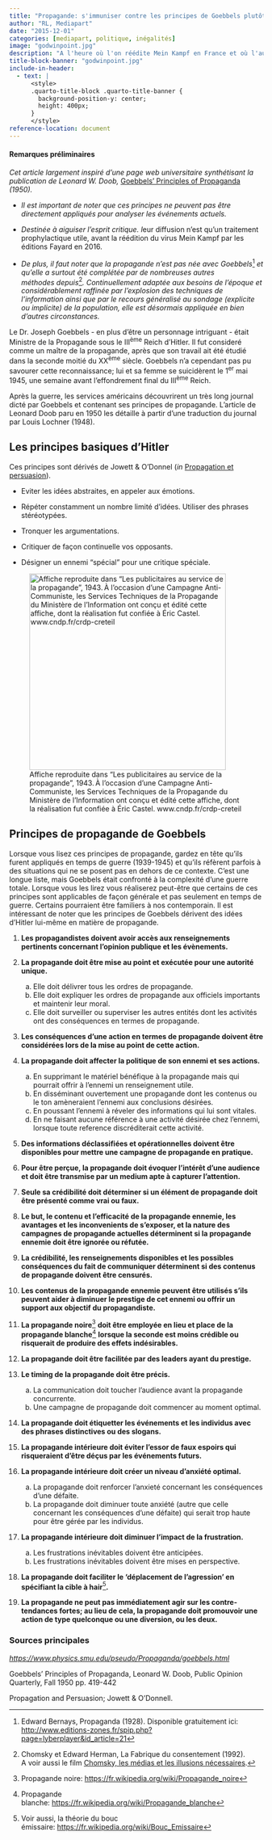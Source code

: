 ```yaml
---
title: "Propagande: s'immuniser contre les principes de Goebbels plutôt que fuir le point Godwin"
author: "RL, Mediapart"
date: "2015-12-01"
categories: [mediapart, politique, inégalités]
image: "godwinpoint.jpg"
description: "A l'heure où l'on réédite Mein Kampf en France et où l'autoprophétique choc des civilisations commence à tuer un peu partout dans le monde, il peut être utile de redécouvrir aussi ces principes de propande qui ont permis au discours nationaliste, guerrier et xénophobe de s'imposer au XXème siècle - jusqu'à rendre possible l'extermination systématique d'un ennemi préalablement désigné."
title-block-banner: "godwinpoint.jpg"
include-in-header:
  - text: |
      <style>
      .quarto-title-block .quarto-title-banner {
        background-position-y: center;
        height: 400px;
      }
      </style>
reference-location: document
---
```


#### Remarques préliminaires

*Cet article largement inspiré d'une page web universitaire synthétisant la publication de Leonard W. Doob,* [Goebbels' Principles of Propaganda](https://web.archive.org/web/20210121121618/https://www.physics.smu.edu/pseudo/Propaganda/goebbels.html) *(1950).*

-   *Il est important de noter que ces principes ne peuvent pas être directement appliqués pour analyser les événements actuels.*

-   *Destinée à aiguiser l'esprit critique. l*eur diffusion n'est qu'un traitement prophylactique utile, avant la réédition du virus Mein Kampf par les éditions Fayard en 2016.

-   *De plus, il faut noter que la propagande n'est pas née avec Goebbels*[^1] *et qu'elle a surtout été complétée par de nombreuses autres méthodes depuis*[^2]*. Continuellement adaptée aux besoins de l'époque et considérablement raffinée par l'explosion des techniques de l'information ainsi que par le recours généralisé au sondage (explicite ou implicite) de la population, elle est désormais appliquée en bien d'autres circonstances.*

[^1]: Edward Bernays, Propaganda (1928). Disponible gratuitement ici: [http://www.editions-zones.fr/spip.php?page=lyberplayer&id_article=21](https://web.archive.org/web/20210121121618/http://www.editions-zones.fr/spip.php?page=lyberplayer&id_article=21 "http://www.editions-zones.fr/spip.php?page=lyberplayer&id_article=21")

[^2]: Chomsky et Edward Herman, La Fabrique du consentement (1992).\
    A voir aussi le film [Chomsky, les médias et les illusions nécessaires](https://web.archive.org/web/20210121121618/https://fr.wikipedia.org/wiki/Chomsky,_les_m%C3%A9dias_et_les_illusions_n%C3%A9cessaires).

Le Dr. Joseph Goebbels - en plus d'être un personnage intriguant - était Ministre de la Propagande sous le III^ème^ Reich d'Hitler. Il fut consideré comme un maître de la propagande, après que son travail ait été étudié dans la seconde moitié du XX^ème^ siècle. Goebbels n'a cependant pas pu savourer cette reconnaissance; lui et sa femme se suicidèrent le 1^er^ mai 1945, une semaine avant l'effondrement final du III^ème^ Reich.

Après la guerre, les services américains découvrirent un très long journal dicté par Goebbels et contenant ses principes de propagande. L'article de Leonard Doob paru en 1950 les détaille à partir d'une traduction du journal par Louis Lochner (1948).

## **Les principes basiques d'Hitler**

Ces principes sont dérivés de Jowett & O'Donnel (*in* [Propagation et persuasion](https://web.archive.org/web/20210121121618/http://sttpml.org/wp-content/uploads/2014/07/propaganda-and-persuasion.pdf)).

-   Eviter les idées abstraites, en appeler aux émotions.

-   Répéter constamment un nombre limité d'idées. Utiliser des phrases stéréotypées.

-   Tronquer les argumentations.

-   Critiquer de façon continuelle vos opposants.

-   Désigner un ennemi "spécial" pour une critique spéciale.

![Affiche reproduite dans "Les publicitaires au service de la propagande", 1943. À l'occasion d'une Campagne Anti-Communiste, les Services Techniques de la Propagande du Ministère de l'Information ont conçu et édité cette affiche, dont la réalisation fut confiée à Éric Castel. www.cndp.fr/crdp-creteil](affiche.jpg){fig-align="center" width="389"}

## **Principes de propagande de Goebbels**

Lorsque vous lisez ces principes de propagande, gardez en tête qu'ils furent appliqués en temps de guerre (1939-1945) et qu'ils réfèrent parfois à des situations qui ne se posent pas en dehors de ce contexte. C'est une longue liste, mais Goebbels était confronté à la complexité d'une guerre totale. Lorsque vous les lirez vous réaliserez peut-être que certains de ces principes sont applicables de façon générale et pas seulement en temps de guerre. Certains pourraient être familiers à nos contemporain. Il est intéressant de noter que les principes de Goebbels dérivent des idées d'Hitler lui-même en matière de propagande.\

1.  **Les propagandistes doivent avoir accès aux renseignements pertinents concernant l'opinion publique et les évènements.**

2.  **La propagande doit être mise au point et exécutée pour une autorité unique.**\
    a. Elle doit délivrer tous les ordres de propagande.\
    b. Elle doit expliquer les ordres de propagande aux officiels importants et maintenir leur moral.\
    c. Elle doit surveiller ou superviser les autres entités dont les activités ont des conséquences en termes de propagande.

3.  **Les conséquences d'une action en termes de propagande doivent être considérées lors de la mise au point de cette action.**

4.  **La propagande doit affecter la politique de son ennemi et ses actions.**\
    a. En supprimant le matériel bénéfique à la propagande mais qui pourrait offrir à l'ennemi un renseignement utile.\
    b. En disséminant ouvertement une propagande dont les contenus ou le ton amèneraient l'ennemi aux conclusions désirées.\
    c. En poussant l'ennemi à réveler des informations qui lui sont vitales.\
    d. En ne faisant aucune référence à une activité désirée chez l'ennemi, lorsque toute reference discréditerait cette activité.

5.  **Des informations déclassifiées et opérationnelles doivent être disponibles pour mettre une campagne de propagande en pratique.**

6.  **Pour être perçue, la propagande doit évoquer l'intérêt d'une audience et doit être transmise par un medium apte à capturer l'attention.**

7.  **Seule sa crédibilité doit déterminer si un élément de propagande doit être présenté comme vrai ou faux.**

8.  **Le but, le contenu et l'efficacité de la propagande ennemie, les avantages et les inconvenients de s'exposer, et la nature des campagnes de propagande actuelles déterminent si la propagande ennemie doit être ignorée ou réfutée.**

9.  **La crédibilité, les renseignements disponibles et les possibles conséquences du fait de communiquer déterminent si des contenus de propagande doivent être censurés.**

10. **Les contenus de la propagande ennemie peuvent être utilisés s'ils peuvent aider à diminuer le prestige de cet ennemi ou offrir un support aux objectif du propagandiste.**

11. **La propagande noire**[^3] **doit être employée en lieu et place de la propagande blanche**[^4] **lorsque la seconde est moins crédible ou risquerait de produire des effets indésirables.**

12. **La propagande doit être facilitée par des leaders ayant du prestige.**

13. **Le timing de la propagande doit être précis.**\
    a. La communication doit toucher l'audience avant la propagande concurrente.\
    b. Une campagne de propagande doit commencer au moment optimal.

14. **La propagande doit étiquetter les événements et les individus avec des phrases distinctives ou des slogans.**

15. **La propagande intérieure doit éviter l'essor de faux espoirs qui risqueraient d'être déçus par les événements futurs.**

16. **La propagande intérieure doit créer un niveau d'anxiété optimal.**\
    a. La propagande doit renforcer l'anxieté concernant les conséquences d'une défaite.\
    b. La propagande doit diminuer toute anxiété (autre que celle concernant les conséquences d'une défaite) qui serait trop haute pour être gérée par les individus.

17. **La propagande intérieure doit diminuer l'impact de la frustration.**\
    a. Les frustrations inévitables doivent être anticipées.\
    b. Les frustrations inévitables doivent être mises en perspective.

18. **La propagande doit faciliter le 'déplacement de l'agression' en spécifiant la cible à hair**[^5]**.**

19. **La propagande ne peut pas immédiatement agir sur les contre-tendances fortes; au lieu de cela, la propagande doit promouvoir une action de type quelconque ou une diversion, ou les deux.**

[^3]: Propagande noire: [https://fr.wikipedia.org/wiki/Propagande_noire](https://web.archive.org/web/20210121121618/https://fr.wikipedia.org/wiki/Propagande_noire "https://fr.wikipedia.org/wiki/Propagande_noire")

[^4]: Propagande blanche: [https://fr.wikipedia.org/wiki/Propagande_blanche](https://web.archive.org/web/20210121121618/https://fr.wikipedia.org/wiki/Propagande_blanche "https://fr.wikipedia.org/wiki/Propagande_blanche")

[^5]: Voir aussi, la théorie du bouc émissaire: [https://fr.wikipedia.org/wiki/Bouc_Emissaire](https://web.archive.org/web/20210121121618/https://fr.wikipedia.org/wiki/Bouc_Emissaire "https://fr.wikipedia.org/wiki/Bouc_Emissaire")

### **Sources principales**

[*https://www.physics.smu.edu/pseudo/Propaganda/goebbels.html*](https://web.archive.org/web/20210121121618/https://www.physics.smu.edu/pseudo/Propaganda/goebbels.html "https://www.physics.smu.edu/pseudo/Propaganda/goebbels.html")

Goebbels' Principles of Propaganda, Leonard W. Doob, Public Opinion Quarterly, Fall 1950 pp. 419-442

Propagation and Persuasion; Jowett & O'Donnell.

<script src="https://giscus.app/client.js"
        data-repo="romainligneul/giscus-comments"
        data-repo-id="R_kgDOMSMTIw"
        data-category="CommentsBlogFR"
        data-category-id="DIC_kwDOMSMTI84CglZk"
        data-mapping="pathname"
        data-strict="0"
        data-reactions-enabled="1"
        data-emit-metadata="0"
        data-input-position="top"
        data-theme="preferred_color_scheme"
        data-lang="en"
        crossorigin="anonymous"
        async>
</script>